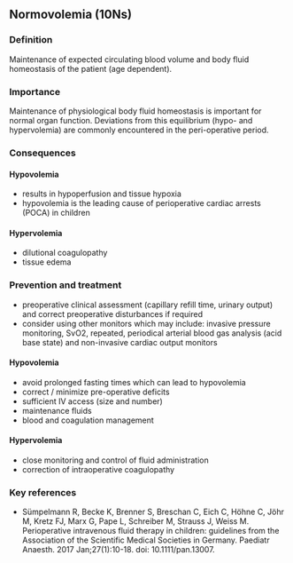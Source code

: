 ## Normovolemia (10Ns)

### Definition
Maintenance of expected circulating blood volume and body fluid homeostasis of the patient (age dependent).

### Importance
Maintenance of physiological body fluid homeostasis is important for normal organ function. Deviations from this equilibrium (hypo- and hypervolemia) are commonly encountered in the peri-operative period.

### Consequences

#### Hypovolemia
- results in hypoperfusion and tissue hypoxia
- hypovolemia is the leading cause of perioperative cardiac arrests (POCA) in children

#### Hypervolemia
- dilutional coagulopathy
- tissue edema

### Prevention and treatment
- preoperative clinical assessment (capillary refill time, urinary output) and correct preoperative disturbances if required
- consider using other monitors which may include: invasive pressure monitoring, SvO2, repeated, periodical arterial blood gas analysis (acid base state) and non-invasive cardiac output monitors

#### Hypovolemia
- avoid prolonged fasting times which can lead to hypovolemia
- correct / minimize pre-operative deficits
- sufficient IV access (size and number)
- maintenance fluids
- blood and coagulation management

#### Hypervolemia
- close monitoring and control of fluid administration
- correction of intraoperative coagulopathy

### Key references
- Sümpelmann R, Becke K, Brenner S, Breschan C, Eich C, Höhne C, Jöhr M, Kretz FJ, Marx G, Pape L, Schreiber M, Strauss J, Weiss M. Perioperative intravenous fluid therapy in children: guidelines from the Association of the Scientific Medical Societies in Germany. Paediatr Anaesth. 2017 Jan;27(1):10-18. doi: 10.1111/pan.13007.

